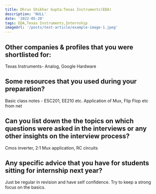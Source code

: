 ```yaml
---
title: Dhruv Shikhar Gupta:Texas Instruments(EDA)
description: 'NULL' 
date: '2022-05-20'
tags: EDA,Texas Instruments,Internship
imageUrl: '/posts/test-article/example-image-1.jpeg'
---
```


## Other companies & profiles that you were shortlisted for:
Texas Instruments- Analog, Google Hardware

## Some resources that you used during your preparation?
Basic class notes - ESC201, EE210 etc. Application of Mux, Flip Flop etc from net

## Can you list down the the topics on which questions were asked in the interviews or any other insights on the interview process?
Cmos inverter, 2:1 Mux application, RC circuits
## Any specific advice that you have for students sitting for internship next year?
Just be regular in revision and have self confidence. Try to keep a strong focus on the basics. 

